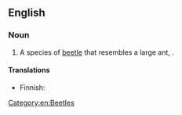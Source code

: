 ==English==
{{wikipedia|Thanasimus formicarius}}
{{rfi}}
===Noun===
{{en-noun}}

# A species of [[beetle]] that resembles a large ant, {{taxlink|Thanasimus formicarius|species|noshow=1}}.

====Translations====
{{trans-top|species of beetle}}
* Finnish: {{t|fi|muurahaiskuoriainen}}
{{trans-mid}}
{{trans-bottom}}

[[Category:en:Beetles]]
